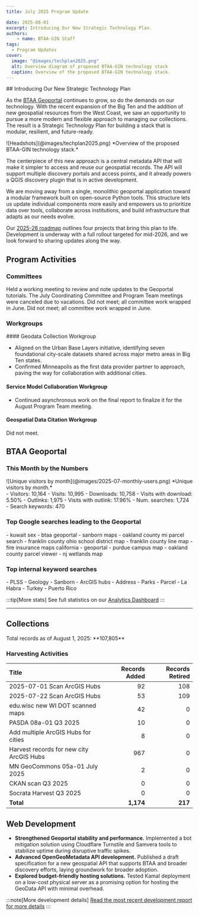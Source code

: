 ```yaml
---
title: July 2025 Program Update

date: 2025-08-01
excerpt: Introducing Our New Strategic Technology Plan.
authors:
    - name: BTAA-GIN Staff
tags:
  - Program Updates
cover:
  image: "@images/techplan2025.png"
  alt: Overview diagram of proposed BTAA-GIN technology stack
  caption: Overview of the proposed BTAA-GIN technology stack.
---
```


<div class="monthly-highlight">
## Introducing Our New Strategic Technology Plan

As the [BTAA Geoportal](https://geo.btaa.org/) continues to grow, so do the demands on our technology. With the recent expansion of the Big Ten and the addition of new geospatial resources from the West Coast, we saw an opportunity to pursue a more modern and flexible approach to managing our collections. The result is a Strategic Technology Plan for building a stack that is modular, resilient, and future-ready.

<CenterLayout>
![Headshots](@images/techplan2025.png)
*Overview of the proposed BTAA-GIN technology stack.*
</CenterLayout>

The centerpiece of this new approach is a central metadata API that will make it simpler to access and reuse our geospatial records. The API will support multiple discovery portals and access points, and it already powers a QGIS discovery plugin that is in active development.

We are moving away from a single, monolithic geoportal application toward a modular framework built on open-source Python tools. This structure lets us update individual components more easily and empowers us to prioritize data over tools, collaborate across institutions, and build infrastructure that adapts as our needs evolve.

Our [2025-26 roadmap](https://gin.btaa.org/technology/tech-plan-2025) outlines four projects that bring this plan to life. Development is underway with a full rollout targeted for mid-2026, and we look forward to sharing updates along the way.

</div>

## Program Activities

### Committees

<CardGrid>
  <Card title="Community Engagement">
    Held a working meeting to review and note updates to the Geoportal tutorials.
  </Card>

  <Card title="Coordination">
    The July Coordinating Committee and Program Team meetings were canceled due to vacations.
  </Card>

  <Card title="Knowledge">
    Did not meet; all committee work wrapped in June.
  </Card>

  <Card title="TECHnology">
    Did not meet; all committee work wrapped in June.
  </Card>
</CardGrid>

### Workgroups

<Card>
#### Geodata Collection Workgroup

- Aligned on the Urban Base Layers initiative, identifying seven foundational city-scale datasets shared across major metro areas in Big Ten states.
- Confirmed Minneapolis as the first data provider partner to approach, paving the way for collaboration with additional cities.

#### Service Model Collaboration Workgroup

- Continued asynchronous work on the final report to finalize it for the August Program Team meeting.

#### Geospatial Data Citation Workgroup

Did not meet.
</Card>


## BTAA Geoportal

### This Month by the Numbers

<TwoThirdsLayout>
<div slot="left">
![Unique visitors by month](@images/2025-07-monthly-users.png)
*Unique visitors by month.*
</div>

<div slot="right">
<div class="compact-list">
- Visitors: 10,164
- Visits: 10,995
- Downloads: 10,758
- Visits with download: 5.50%
- Outlinks: 1,975
- Visits with outlink: 17.96%
- Num. searches: 1,724
- Search keywords: 470
</div>
</div>
</TwoThirdsLayout>



### Top Google searches leading to the Geoportal

<ChipList class="not-content">
- kuwait sex
- btaa geoportal
- sanborn maps
- oakland county mi parcel search
- franklin county ohio school district map
- franklin county line map
- fire insurance maps california
- geoportal
- purdue campus map
- oakland county parcel viewer
- nj wetlands map
</ChipList>

### Top internal keyword searches

<ChipList class="not-content">
- PLSS
- Geology
- Sanborn
- ArcGIS hubs
- Address
- Parks
- Parcel
- La Habra
- Turkey
- Puerto Rico
</ChipList>

:::tip[More stats]
See full statistics on our [Analytics Dashboard](https://tableau.umn.edu/t/UL/views/BTAAGeoportalusageMatomo/Monthlycharts?%3Aembed=y&%3AisGuestRedirectFromVizportal=y)
:::

---

## Collections

<p class="records-total">Total records as of August 1, 2025: **107,805**</p>

### Harvesting Activities

| Title | Records Added | Records Retired |
|:--|--:|--:|
| 2025-07-01 Scan ArcGIS Hubs | 92 | 108 |
| 2025-07-22 Scan ArcGIS Hubs | 53 | 109 |
| edu.wisc new WI DOT scanned maps | 42 | 0 |
| PASDA 08a-01 Q3 2025 | 10 | 0 |
| Add multiple ArcGIS Hubs for cities | 8 | 0 |
| Harvest records for new city ArcGIS Hubs | 967 | 0 |
| MN GeoCommons 05a-01 July 2025 | 2 | 0 |
| CKAN scan Q3 2025 | 0 | 0 |
| Socrata Harvest Q3 2025 | 0 | 0 |
| **Total** | **1,174** | **217** |



## Web Development

- **Strengthened Geoportal stability and performance.** Implemented a bot mitigation solution using Cloudflare Turnstile and Samvera tools to stabilize uptime during disruptive traffic spikes.
- **Advanced OpenGeoMetadata API development.** Published a draft specification for a new geospatial API that supports BTAA and broader discovery efforts, laying groundwork for broader adoption.
- **Explored budget-friendly hosting solutions.** Tested Kamal deployment on a low-cost physical server as a promising option for hosting the GeoData API with minimal overhead.

:::note[More development details]
[Read the most recent development report for more details](https://docs.google.com/document/d/19sSRPXlRzI-dF-fMAbF44S1NBFgVYX23F-gS6-Ikuqc/edit?usp=sharing)
:::

